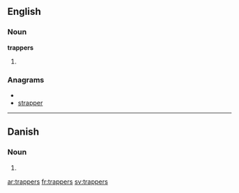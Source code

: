 ==English==

===Noun===
'''trappers'''

# {{plural of|trapper}}

===Anagrams===
* {{alphagram|aepprrst}}
* [[strapper#English|strapper]]

----

==Danish==

===Noun===
{{infl|da|noun form|g=c}}

# {{form of|genitive plural indefinite|trappe|lang=Danish}}

[[ar:trappers]]
[[fr:trappers]]
[[sv:trappers]]